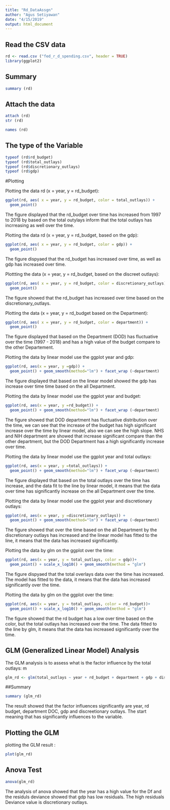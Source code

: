 ```yaml
---
title: "Rd_DataAssgn"
author: "Agus Setiyawan"
date: "4/15/2019"
output: html_document
---
```


## Read the CSV data

```r
rd <- read.csv ("fed_r_d_spending.csv", header = TRUE)
library(ggplot2)
```

## Summary
```r
summary (rd)
```

## Attach the data
```r
attach (rd)
str (rd)

names (rd)
```

## The type of the Variable
```r

typeof (rd$rd_budget)
typeof (rd$total_outlays)
typeof (rd$discretionary_outlays)
typeof (rd$gdp)
```

#Plotting

Plotting the data rd (x = year, y = rd_budget): 
```r
ggplot(rd, aes( x = year, y = rd_budget, color = total_outlays)) +
  geom_point()
```
The figure displayed that the rd_budget over time has increased from 1997 to 2018 by based on the total outylays inform that the total outlays has incrreasing as well over the time. 


Plotting the data rd (x = year, y = rd_budget, based on the gdp):
```r
ggplot(rd, aes( x = year, y = rd_budget, color = gdp)) +
  geom_point()
```
The figure dispyaed that the rd_budget has increased over time, as well as gdp has increased over time. 


Plottting the data (x = year, y = rd_budget, based on the discreet outlays): 
```r
ggplot(rd, aes( x = year, y = rd_budget, color = discretionary_outlays)) +
  geom_point()
```
The figure showed that the rd_budget has increased over time based on the discretionary_outlays. 


Plotting the data (x = year, y = rd_budget based on the Department):
```r
ggplot(rd, aes( x = year, y = rd_budget, color = department)) +
  geom_point()
```
The figure displayed that based on the Department (DOD) has fluctuative over the time (1997 - 2018) and has a high value of the budget compare to the other Departement. 


Plotting the data by linear model use the ggplot year and gdp: 
```r
ggplot(rd, aes(x = year, y =gdp)) +
  geom_point() + geom_smooth(method="lm") + facet_wrap (~department)
```
The figure displayed that based on the linear model showed the gdp has increase over time time based on the all Department. 


Plotting the data by linear model use the ggplot year and budget:
```r
ggplot(rd, aes(x = year, y =rd_budget)) +
  geom_point() + geom_smooth(method="lm") + facet_wrap (~department)
```
The figure showed that DOD department has fluctuative distribution over the time, we can see that the increase of the budget has high significant increase over the time by linear model, also we can see the high slope. 
NHS and NIH department are showed that increase significant compare than the other department, but the DOD Department has a high significantly increase over time. 


Plotting the data by linear model use the ggplot year and total outlays:
```r
ggplot(rd, aes(x = year, y =total_outlays)) +
  geom_point() + geom_smooth(method="lm") + facet_wrap (~department)
```
The figure displayed that based on the total outlays over the time has increase, and the data fit to the line by linear model, it means that the data over time has significantly increase on the all Department over the time. 


Plotting the data by linear model use the ggplot year and discretionary outlays:
```r
ggplot(rd, aes(x = year, y =discretionary_outlays)) +
  geom_point() + geom_smooth(method="lm") + facet_wrap (~department)
```
The figure showed that over the time based on the all Department by the discretionary outlays has increased and the linear model has fitted to the line, it means that the data has increased significantly. 


Plotting the data by glm on the ggplot over the time: 
```r
ggplot(rd, aes(x = year, y = total_outlays, color = gdp))+
  geom_point() + scale_x_log10() + geom_smooth(method = "glm")
```
The figure dispyaed that the total overlays data over the time has increased. The model has fitted to the data, it means that the data has increased significantly  over the time. 


Plotting the data by glm on the ggplot over the time:
```r
ggplot(rd, aes(x = year, y = total_outlays, color = rd_budget))+
  geom_point() + scale_x_log10() + geom_smooth(method = "glm")
```
The figure showed that the rd budget has a low over time based on the color, but the total outlays has increased over the time. The data fitted to the line by glm, it means that the data has increased significantly over the time. 


## GLM (Generalized Linear Model) Analysis 
The GLM analysis is to assess what is the factor influence by the total outlays: m
```r
glm_rd <- glm(total_outlays ~ year + rd_budget + department + gdp + discretionary_outlays, family = gaussian, data = rd)
```

##Summary
```r
summary (glm_rd)
```
The result showed that the factor influences significantly are year, rd budget, department DOC, gdp and discreetionary outlays. 
The start meaning that has significantly influences to the variable. 

## Plotting the GLM
plotting the GLM result :
```r
plot(glm_rd)
```

## Anova Test
```r
anova(glm_rd)
```
The analysis of anova showed that the year has a high value for the Df and the residuls deviance showed that gdp has low residuals. The high residuals Deviance value is discretionary outlays. 



